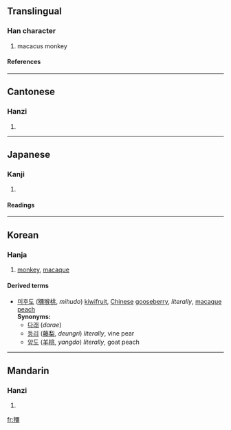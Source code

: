 {{see|猕}}

==Translingual==
===Han character===
{{Han char|rn=94|rad=犬|as=17|sn=20|four=4122<sub>7</sub>|canj=大竹弓一月 (KHNMB)}}
# macacus monkey
====References====
{{Han ref|kx=0721.110|dkj=20788|dj=1133.090|hdz=21378.100|uh=737C|ud=29564|bh=F46E|bd=62574}}

----
==Cantonese==
===Hanzi===
{{yue-hanzi|jyut=|y=lei4, mei4}}
# {{defn|Cantonese}}

----
==Japanese==
===Kanji===
{{ja-kanji|grade=|rs=犬17}}
# {{defn|Japanese}} 
====Readings====
{{ja-readings|on=[[び]] (bi), [[み]] (mi)|kun=[[さる]] (saru)}}

----
==Korean==
===Hanja===
{{ko-hanja|hangeul=미|eumhun=|rv=mi|mr=mi|y=mi}}
# [[monkey]], [[macaque]]

====Derived terms====
*[[미후도]] ([[獼#Korean|獼]][[猴]][[桃]], ''mihudo'') [[kiwifruit]], [[Chinese]] [[gooseberry]], ''literally'', [[macaque]] [[peach]] <br> '''Synonyms:''' 
** [[다래]] (''darae'')  
** [[등리]] ([[藤]][[梨]], ''deungri'') ''literally'', vine pear 
** [[양도]] ([[羊]][[桃]], ''yangdo'') ''literally'', goat peach
 
----

==Mandarin==
===Hanzi===
{{cmn-hanzi|sim=猕|pin=[[mí]] ([[mi2]]), [[quán]] ([[quan2]])|wg=mi<sup>2</sup>, ch'üan<sup>2</sup>}}
# {{defn|Mandarin}}

[[fr:獼]]